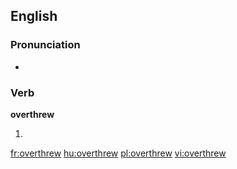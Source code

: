 ==English==

===Pronunciation===
* {{IPA|/ˈovəɻθɻʊə/}}

===Verb===
'''overthrew'''

# {{past tense of| to [[overthrow]]}}

[[fr:overthrew]]
[[hu:overthrew]]
[[pl:overthrew]]
[[vi:overthrew]]